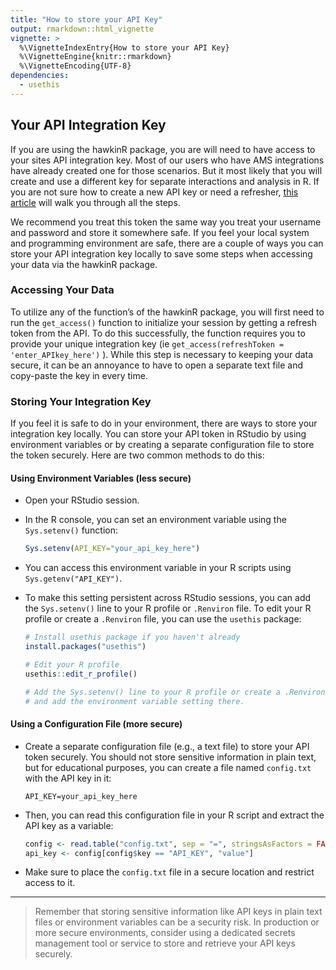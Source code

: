 ```yaml
---
title: "How to store your API Key"
output: rmarkdown::html_vignette
vignette: >
  %\VignetteIndexEntry{How to store your API Key}
  %\VignetteEngine{knitr::rmarkdown}
  %\VignetteEncoding{UTF-8}
dependencies:
  - usethis
---
```


## Your API Integration Key

If you are using the hawkinR package, you are will need to have access to your sites API integration key. Most of our users who have AMS integrations have already created one for those scenarios. But it most likely that you will create and use a different key for separate interactions and analysis in R. If you are not sure how to create a new API key or need a refresher, [this article](https://learning.hawkindynamics.com/knowledge/how-to-create-an-api-token "How to create an API key") will walk you through all the steps.

We recommend you treat this token the same way you treat your username and password and store it somewhere safe. If you feel your local system and programming environment are safe, there are a couple of ways you can store your API integration key locally to save some steps when accessing your data via the hawkinR package.

### Accessing Your Data

To utilize any of the function's of the hawkinR package, you will first need to run the `get_access()` function to initialize your session by getting a refresh token from the API. To do this successfully, the function requires you to provide your unique integration key (ie `get_access(refreshToken = 'enter_APIkey_here')` ). While this step is necessary to keeping your data secure, it can be an annoyance to have to open a separate text file and copy-paste the key in every time.

### Storing Your Integration Key

If you feel it is safe to do in your environment, there are ways to store your integration key locally. You can store your API token in RStudio by using environment variables or by creating a separate configuration file to store the token securely. Here are two common methods to do this:

#### Using Environment Variables (less secure)

-   Open your RStudio session.

-   In the R console, you can set an environment variable using the `Sys.setenv()` function:

    ``` r
    Sys.setenv(API_KEY="your_api_key_here")
    ```

-   You can access this environment variable in your R scripts using `Sys.getenv("API_KEY")`.

-   To make this setting persistent across RStudio sessions, you can add the `Sys.setenv()` line to your R profile or `.Renviron` file. To edit your R profile or create a `.Renviron` file, you can use the `usethis` package:

    ``` r
    # Install usethis package if you haven't already
    install.packages("usethis")

    # Edit your R profile
    usethis::edit_r_profile()

    # Add the Sys.setenv() line to your R profile or create a .Renviron file
    # and add the environment variable setting there.
    ```

#### Using a Configuration File (more secure)

-   Create a separate configuration file (e.g., a text file) to store your API token securely. You should not store sensitive information in plain text, but for educational purposes, you can create a file named `config.txt` with the API key in it:

    ```         
    API_KEY=your_api_key_here
    ```

-   Then, you can read this configuration file in your R script and extract the API key as a variable:

    ``` r
    config <- read.table("config.txt", sep = "=", stringsAsFactors = FALSE, col.names = c("key", "value"))
    api_key <- config[config$key == "API_KEY", "value"]
    ```

-   Make sure to place the `config.txt` file in a secure location and restrict access to it.

------------------------------------------------------------------------

> Remember that storing sensitive information like API keys in plain text files or environment variables can be a security risk. In production or more secure environments, consider using a dedicated secrets management tool or service to store and retrieve your API keys securely.
